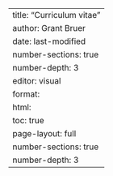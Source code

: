
---
title: "Curriculum vitae"
author: Grant Bruer
date: last-modified
number-sections: true
number-depth: 3
editor: visual
format:
  html:
    toc: true
    page-layout: full
    number-sections: true
    number-depth: 3
---


